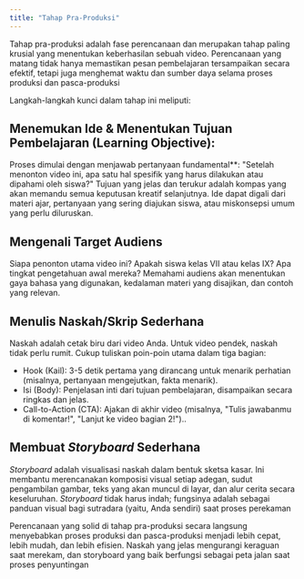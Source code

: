 ```yaml
---
title: "Tahap Pra-Produksi"
---
```

Tahap pra-produksi adalah fase perencanaan dan merupakan tahap paling krusial yang menentukan keberhasilan sebuah video. Perencanaan yang matang tidak hanya memastikan pesan pembelajaran tersampaikan secara efektif, tetapi juga menghemat waktu dan sumber daya selama proses produksi dan pasca-produksi

Langkah-langkah kunci dalam tahap ini meliputi:
## Menemukan Ide & Menentukan Tujuan Pembelajaran (Learning Objective):
Proses dimulai dengan menjawab pertanyaan fundamental**: "Setelah menonton video ini, apa satu hal spesifik yang harus dilakukan atau dipahami oleh siswa?" Tujuan yang jelas dan terukur adalah kompas yang akan memandu semua keputusan kreatif selanjutnya. Ide dapat digali dari materi ajar, pertanyaan yang sering diajukan siswa, atau miskonsepsi umum yang perlu diluruskan.
## Mengenali Target Audiens 
Siapa penonton utama video ini? Apakah siswa kelas VII atau kelas IX? Apa tingkat pengetahuan awal mereka? Memahami audiens akan menentukan gaya bahasa yang digunakan, kedalaman materi yang disajikan, dan contoh yang relevan.
## Menulis Naskah/Skrip Sederhana
Naskah adalah cetak biru dari video Anda. Untuk video pendek, naskah tidak perlu rumit. Cukup tuliskan poin-poin utama dalam tiga bagian:
- Hook (Kail): 3-5 detik pertama yang dirancang untuk menarik perhatian (misalnya, pertanyaan mengejutkan, fakta menarik).
- Isi (Body): Penjelasan inti dari tujuan pembelajaran, disampaikan secara ringkas dan jelas.
- Call-to-Action (CTA): Ajakan di akhir video (misalnya, "Tulis jawabanmu di komentar!", "Lanjut ke video bagian 2!")..
## Membuat *Storyboard* Sederhana 
*Storyboard* adalah visualisasi naskah dalam bentuk sketsa kasar. Ini membantu merencanakan komposisi visual setiap adegan, sudut pengambilan gambar, teks yang akan muncul di layar, dan alur cerita secara keseluruhan. *Storyboard* tidak harus indah; fungsinya adalah sebagai panduan visual bagi sutradara (yaitu, Anda sendiri) saat proses perekaman

Perencanaan yang solid di tahap pra-produksi secara langsung menyebabkan proses produksi dan pasca-produksi menjadi lebih cepat, lebih mudah, dan lebih efisien. Naskah yang jelas mengurangi keraguan saat merekam, dan storyboard yang baik berfungsi sebagai peta jalan saat proses penyuntingan